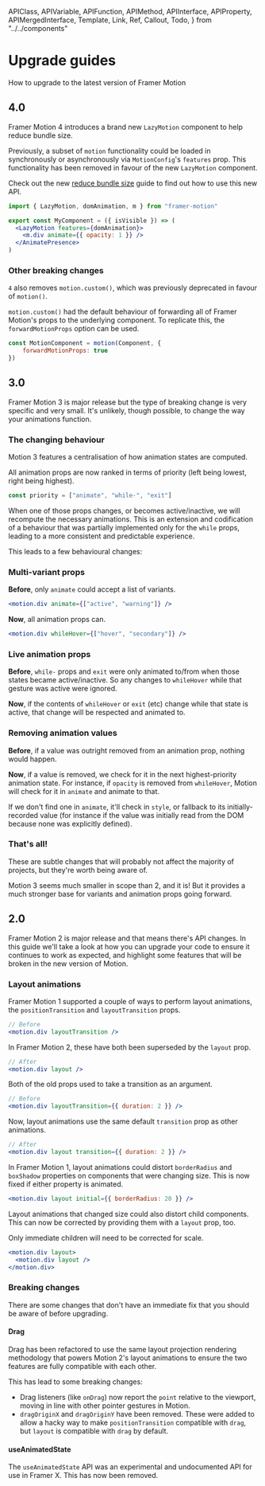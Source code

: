 <!-- 👋 Editing this file? Need help? → https://github.com/framer/api-docs/blob/master/CONTRIBUTING.md -->

  APIClass,
  APIVariable,
  APIFunction,
  APIMethod,
  APIInterface,
  APIProperty,
  APIMergedInterface,
  Template,
  Link,
  Ref,
  Callout,
  Todo,
} from "../../components"


# Upgrade guides

<span className="lead">
  How to upgrade to the latest version of Framer Motion
</span>

## 4.0

<div>

Framer Motion 4 introduces a brand new `LazyMotion` component to help reduce bundle size.

Previously, a subset of `motion` functionality could be loaded in synchronously or asynchronously via `MotionConfig`'s `features` prop. This functionality has been removed in favour of the new `LazyMotion` component.

Check out the new [reduce bundle size](/api/motion/guide-reduce-bundle-size) guide to find out how to use this new API.

</div>

```jsx
import { LazyMotion, domAnimation, m } from "framer-motion"

export const MyComponent = ({ isVisible }) => (
  <LazyMotion features={domAnimation}>
    <m.div animate={{ opacity: 1 }} />
  </AnimatePresence>
)
```

### Other breaking changes

`4` also removes `motion.custom()`, which was previously deprecated in favour of `motion()`.

`motion.custom()` had the default behaviour of forwarding all of Framer Motion's props to the underlying component. To replicate this, the `forwardMotionProps` option can be used.

```javascript
const MotionComponent = motion(Component, {
    forwardMotionProps: true
})
```


## 3.0

Framer Motion 3 is major release but the type of breaking change is very specific and very small. It's unlikely, though possible, to change the way your animations function.

### The changing behaviour

Motion 3 features a centralisation of how animation states are computed.

All animation props are now ranked in terms of priority (left being lowest, right being highest).

```javascript
const priority = ["animate", "while-", "exit"]
```

When one of those props changes, or becomes active/inactive, we will recompute the necessary animations. This is an extension and codification of a behaviour that was partially implemented only for the `while` props, leading to a more consistent and predictable experience.

This leads to a few behavioural changes:

### Multi-variant props

**Before**, only `animate` could accept a list of variants.

```jsx
<motion.div animate={["active", "warning"]} />
```

**Now**, all animation props can.

```jsx
<motion.div whileHover={["hover", "secondary"]} />
```

### Live animation props

**Before**, `while-` props and `exit` were only animated to/from when those states became active/inactive. So any changes to `whileHover` while that gesture was active were ignored.

**Now**, if the contents of `whileHover` or `exit` (etc) change while that state is active, that change will be respected and animated to.

### Removing animation values

**Before**, if a value was outright removed from an animation prop, nothing would happen.

**Now**, if a value is removed, we check for it in the next highest-priority animation state. For instance, if `opacity` is removed from `whileHover`, Motion will check for it in `animate` and animate to that.

If we don't find one in `animate`, it'll check in `style`, or fallback to its initially-recorded value (for instance if the value was initially read from the DOM because none was explicitly defined).

### That's all!

These are subtle changes that will probably not affect the majority of projects, but they're worth being aware of.

Motion 3 seems much smaller in scope than 2, and it is! But it provides a much stronger base for variants and animation props going forward.


## 2.0

Framer Motion 2 is major release and that means there's API changes. In this guide we'll take a look at how you can upgrade your code to ensure it continues to work as expected, and highlight some features that will be broken in the new version of Motion.

### Layout animations

Framer Motion 1 supported a couple of ways to perform layout animations, the `positionTransition` and `layoutTransition` props.

```jsx
// Before
<motion.div layoutTransition />
```

In Framer Motion 2, these have both been superseded by the `layout` prop.

```jsx
// After
<motion.div layout />
```

Both of the old props used to take a transition as an argument.

```jsx
// Before
<motion.div layoutTransition={{ duration: 2 }} />
```

Now, layout animations use the same default `transition` prop as other animations.

```jsx
// After
<motion.div layout transition={{ duration: 2 }} />
```

In Framer Motion 1, layout animations could distort `borderRadius` and `boxShadow` properties on components that were changing size. This is now fixed if either property is animated.

```jsx
<motion.div layout initial={{ borderRadius: 20 }} />
```

<div>

Layout animations that changed size could also distort child components. This can now be corrected by providing them with a `layout` prop, too.

Only immediate children will need to be corrected for scale.

</div>

```jsx
<motion.div layout>
  <motion.div layout />
</motion.div>
```

### Breaking changes

There are some changes that don't have an immediate fix that you should be aware of before upgrading.

#### Drag

Drag has been refactored to use the same layout projection rendering methodology that powers Motion 2's layout animations to ensure the two features are fully compatible with each other.

This has lead to some breaking changes:

- Drag listeners (like `onDrag`) now report the `point` relative to the viewport, moving in line with other pointer gestures in Motion.
- `dragOriginX` and `dragOriginY` have been removed. These were added to allow a hacky way to make `positionTransition` compatible with `drag`, but `layout` is compatible with `drag` by default.

#### useAnimatedState

The `useAnimatedState` API was an experimental and undocumented API for use in Framer X. This has now been removed.
